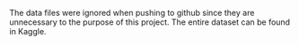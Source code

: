 The data files were ignored when pushing to github since they are unnecessary to the purpose of this project. The entire dataset can be found in Kaggle.